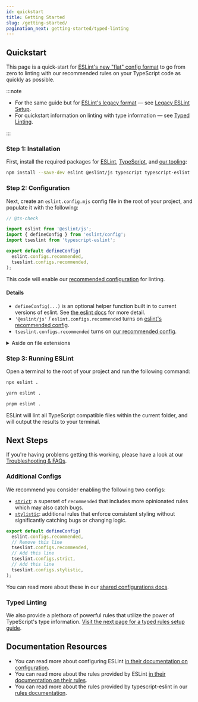```yaml
---
id: quickstart
title: Getting Started
slug: /getting-started/
pagination_next: getting-started/typed-linting
---
```



## Quickstart

This page is a quick-start for [ESLint's new "flat" config format](https://eslint.org/docs/latest/use/configure/configuration-files-new) to go from zero to linting with our recommended rules on your TypeScript code as quickly as possible.

:::note

- For the same guide but for [ESLint's legacy format](https://eslint.org/docs/latest/use/configure/configuration-files-deprecated) — see [Legacy ESLint Setup](./Legacy_ESLint_Setup.mdx).
- For quickstart information on linting with type information — see [Typed Linting](./Typed_Linting.mdx).

:::

### Step 1: Installation

First, install the required packages for [ESLint](https://eslint.org), [TypeScript](https://typescriptlang.org), and [our tooling](../packages/TypeScript_ESLint.mdx):

```bash npm2yarn
npm install --save-dev eslint @eslint/js typescript typescript-eslint
```

### Step 2: Configuration

Next, create an `eslint.config.mjs` config file in the root of your project, and populate it with the following:

```js title="eslint.config.mjs"
// @ts-check

import eslint from '@eslint/js';
import { defineConfig } from 'eslint/config';
import tseslint from 'typescript-eslint';

export default defineConfig(
  eslint.configs.recommended,
  tseslint.configs.recommended,
);
```

This code will enable our [recommended configuration](../users/Shared_Configurations.mdx) for linting.

#### Details

- `defineConfig(...)` is an optional helper function built in to current versions of eslint. See [the eslint docs](https://eslint.org/docs/latest/use/configure/configuration-files) for more detail.
- `'@eslint/js'` / `eslint.configs.recommended` turns on [eslint's recommended config](https://www.npmjs.com/package/@eslint/js).
- `tseslint.configs.recommended` turns on [our recommended config](../users/Shared_Configurations.mdx#recommended).

<details>
<summary>Aside on file extensions</summary>

The `.mjs` extension makes the file use the [ES modules (ESM)](https://developer.mozilla.org/en-US/docs/Web/JavaScript/Guide/Modules) format. Node interprets `.js` files in the [CommonJS (CJS)](https://nodejs.org/api/modules.html) format by default, but if you have `"type": "module"` in your `package.json`, you can also use `eslint.config.js`.

</details>

### Step 3: Running ESLint

Open a terminal to the root of your project and run the following command:

<Tabs groupId="npm2yarn">
<TabItem value="npm">

```bash
npx eslint .
```

</TabItem>
<TabItem value="Yarn">

```bash
yarn eslint .
```

</TabItem>
<TabItem value="pnpm">

```bash
pnpm eslint .
```

</TabItem>
</Tabs>

ESLint will lint all TypeScript compatible files within the current folder, and will output the results to your terminal.

## Next Steps

If you're having problems getting this working, please have a look at our [Troubleshooting & FAQs](../troubleshooting/faqs/General.mdx).

### Additional Configs

We recommend you consider enabling the following two configs:

- [`strict`](../users/Shared_Configurations.mdx#strict): a superset of `recommended` that includes more opinionated rules which may also catch bugs.
- [`stylistic`](../users/Shared_Configurations.mdx#stylistic): additional rules that enforce consistent styling without significantly catching bugs or changing logic.

```js title="eslint.config.mjs"
export default defineConfig(
  eslint.configs.recommended,
  // Remove this line
  tseslint.configs.recommended,
  // Add this line
  tseslint.configs.strict,
  // Add this line
  tseslint.configs.stylistic,
);
```

You can read more about these in our [shared configurations docs](../users/Shared_Configurations.mdx).

### Typed Linting

We also provide a plethora of powerful rules that utilize the power of TypeScript's type information.
[Visit the next page for a typed rules setup guide](./Typed_Linting.mdx).

## Documentation Resources

- You can read more about configuring ESLint [in their documentation on configuration](https://eslint.org/docs/user-guide/configuring).
- You can read more about the rules provided by ESLint [in their documentation on their rules](https://eslint.org/docs/rules/).
- You can read more about the rules provided by typescript-eslint in our [rules documentation](/rules).
